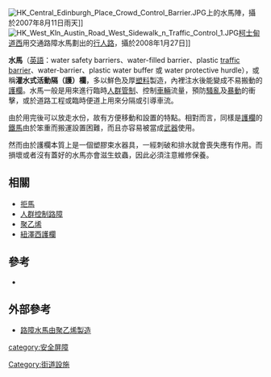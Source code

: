 {{Distinguish|水馬 (傳說生物)}}
{{refimprove|time=2015-01-13T03:22:03+00:00}}
{{noteTA
|T=zh-cn:水马 (路障); zh-tw:充水式護欄; zh-hk:水馬 (路障);
|1=zh-cn:水马; zh-tw:充水式護欄; zh-hk:水馬;
|2=zh-cn:铁马; zh-tw:拒馬; zh-hk:鐵馬;
}}
[[File:HK_Central_Edinburgh_Place_Crowd_Control_Barrier.JPG|thumb]]上的水馬陣，攝於2007年8月11日雨天]]
[[File:HK_West_Kln_Austin_Road_West_Sidewalk_n_Traffic_Control_1.JPG|thumb]][[柯士甸道西|柯士甸道西]]用交通路障水馬劃出的[[行人路|行人路]]，攝於2008年1月27日]]

'''水馬'''（[[英語|英語]]：water safety barriers、water-filled barrier、plastic [[交通护栏|traffic barrier]]、water-barrier、plastic water buffer 或 water protective hurdle），或稱'''灌水式活動隔（護）欄'''，多以鮮色及厚[[塑料|塑料]]製造，內裡注水後能變成不易搬動的[[交通护栏|護欄]]。水馬一般是用來進行臨時[[人群管制|人群管制]]、控制[[車輛|車輛]]流量，預防[[騷亂|騷亂]]及[[暴動|暴動]]的衝擊，或於道路工程或臨時便道上用來分隔或引導車流。

由於用完後可以放走水份，故有方便移動和設置的特點。相對而言，同樣是[[護欄|護欄]]的[[鐵馬_(路障)|鐵馬]]由於笨重而搬運設置困難，而且亦容易被當成[[武器|武器]]使用。

然而由於護欄本質上是一個塑膠束水器具，一經刺破和排水就會喪失應有作用。而損壞或者沒有蓋好的水馬亦會滋生蚊蟲，因此必須注意維修保養。

==相關==
*[[拒馬|拒馬]]
*[[人群控制路障|人群控制路障]]
*[[聚乙烯|聚乙烯]]
*[[紐澤西護欄|紐澤西護欄]]

== 參考 ==
*{{cite book|title=交通工程規範|isbn=978-986-04-3330-2|publisher=交通部|date=2014-12|page=161}}
== 外部參考 ==
*[http://hk.news.yahoo.com/article/081018/3/8sci.html 路障水馬由聚乙烯製造] {{Wayback|url=http://hk.news.yahoo.com/article/081018/3/8sci.html |date=20081025015413 }}

{{transp-stub}}

[[Category:街道設施|Category:街道設施]]
[[category:安全屏障|category:安全屏障]]